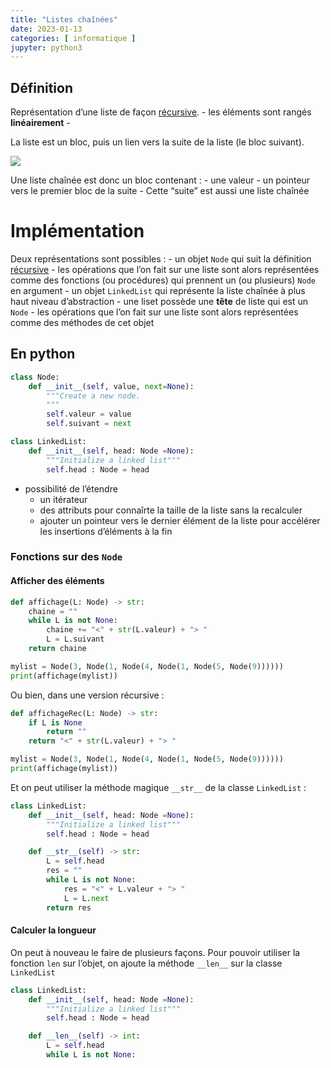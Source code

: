 ```yaml
---
title: "Listes chaînées"
date: 2023-01-13
categories: [ informatique ]
jupyter: python3
---
```


::: {.callout-note icon=false}
## Définition

Représentation d'une liste de façon [récursive](algo_avancee_structures_recursives.qmd).
 - les éléments sont rangés **linéairement**
 - 


La liste est un bloc, puis un lien vers la suite de la liste (le bloc suivant).

![](../_images/listes_chainees.svg)

Une liste chaînée est donc un bloc contenant :
 - une valeur
 - un pointeur vers le premier bloc de la suite
     - Cette "suite" est aussi une liste chaînée

:::


# Implémentation

Deux représentations sont possibles :
 - un objet `Node` qui suit la définition [récursive](algo_avancee_structures_recursives.qmd)
     - les opérations que l'on fait sur une liste sont alors représentées comme des fonctions (ou procédures) qui prennent un (ou plusieurs) `Node` en argument
 - un objet `LinkedList` qui représente la liste chaînée à plus haut niveau d'abstraction
     - une liset possède une **tête** de liste qui est un `Node`
     - les opérations que l'on fait sur une liste sont alors représentées comme des méthodes de cet objet

## En python

```python
class Node:
    def __init__(self, value, next=None):
        """Create a new node.
        """
        self.valeur = value
        self.suivant = next
```


```python
class LinkedList:
    def __init__(self, head: Node =None):
        """Initialize a linked list"""
        self.head : Node = head
```

 - possibilité de l'étendre 
     - un itérateur
     - des attributs pour connaîrte la taille de la liste sans la recalculer
     - ajouter un pointeur vers le dernier élément de la liste pour accélérer les insertions d'éléments à la fin

### Fonctions sur des `Node`

#### Afficher des éléments

```python
def affichage(L: Node) -> str:
    chaine = ""
    while L is not None:
        chaine += "<" + str(L.valeur) + "> "
        L = L.suivant
    return chaine

mylist = Node(3, Node(1, Node(4, Node(1, Node(5, Node(9))))))
print(affichage(mylist))
```

Ou bien, dans une version récursive :

```python
def affichageRec(L: Node) -> str:
    if L is None
        return ""
    return "<" + str(L.valeur) + "> "

mylist = Node(3, Node(1, Node(4, Node(1, Node(5, Node(9))))))
print(affichage(mylist))
```

Et on peut utiliser la méthode magique `__str__` de la classe `LinkedList` :

```python
class LinkedList:
    def __init__(self, head: Node =None):
        """Initialize a linked list"""
        self.head : Node = head

    def __str__(self) -> str:
        L = self.head
        res = ""
        while L is not None:
            res = "<" + L.valeur + "> "
            L = L.next
        return res
```

#### Calculer la longueur

On peut à nouveau le faire de plusieurs façons. Pour pouvoir utiliser la fonction `len` sur l'objet, on ajoute la méthode `__len__` sur la classe `LinkedList`

```python
class LinkedList:
    def __init__(self, head: Node =None):
        """Initialize a linked list"""
        self.head : Node = head

    def __len__(self) -> int:
        L = self.head
        while L is not None:
```
